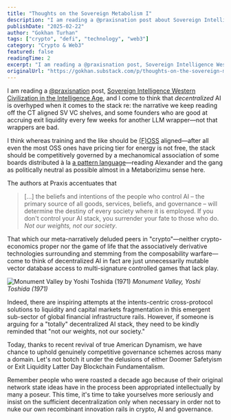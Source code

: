 ```yaml
---
title: "Thoughts on the Sovereign Metabolism I"
description: "I am reading a @praxisnation post about Sovereign Intelligence and think decentralized AI is overhyped when it comes to the narrative we keep reading from crypto-aligned Silicon Valley VCs."
publishDate: "2025-02-22"
author: "Gokhan Turhan"
tags: ["crypto", "defi", "technology", "web3"]
category: "Crypto & Web3"
featured: false
readingTime: 2
excerpt: "I am reading a @praxisnation post, Sovereign Intelligence Western Civilization in the Intelligence Age and I come..."
originalUrl: "https://gokhan.substack.com/p/thoughts-on-the-sovereign-metabolism-i"
---
```


I am reading a [@praxisnation](https://x.com/@praxisnation) post, [Sovereign Intelligence Western Civilization in the Intelligence Age](https://www.praxisnation.com/news/sovereign-intelligence), and I come to think that *decentralized* AI is overhyped when it comes to the stack re: the narrative we keep reading off the CT aligned SV VC shelves, and some founders who are good at accruing exit liquidity every few weeks for another LLM wrapper—not that wrappers are bad.

I think whereas training and the like should be [(F)OSS](https://www.gnu.org/philosophy/free-software-even-more-important.html) aligned—after all even the most OSS ones have pricing tier for energy is not free, the stack should be competitively governed by a mechanomical association of some boards distributed à la [a pattern language](https://www.patternlanguage.com/)—reading Alexander and the gang as politically neutral as possible almost in a Metaborizimu sense here.

The authors at Praxis accentuates that

> [...] the beliefs and intentions of the people who control AI – the primary source of all goods, services, beliefs, and governance – will determine the destiny of every society where it is employed. If you don't control your AI stack, you surrender your fate to those who do. *Not our weights, not our society*.

That which our meta-narratively deluded peers in "crypto"—neither crypto-economics proper nor the game of life that the associatively derivative technologies surrounding and stemming from the composability warfare—come to think of decentralized AI in fact are just unnecessarily mutable vector database access to multi-signature controlled games that lack play.

![Monument Valley by Yoshi Toshida (1971)](/images/monument-valley-toshida.jpg)
*Monument Valley, Yoshi Toshida (1971)*

Indeed, there are inspiring attempts at the intents-centric cross-protocol solutions to liquidity and capital markets fragmentation in this emergent sub-sector of global financial infrastructure rails. However, if someone is arguing for a "totally" decentralized AI stack, they need to be kindly reminded that "not our weights, not our society."

Today, thanks to recent revival of true American Dynamism, we have chance to uphold genuinely competitive governance schemes across many a domain. Let's not botch it under the delusions of either Doomer Safetyism or Exit Liquidity Latter Day Blockchain Fundamentalism.

Remember people who were roasted a decade ago because of their original network state ideas have in the process been appropriated intellectually by many a poseur. This time, it's time to take yourselves more seriously and insist on the sufficient decentralization only when necessary in order not to nuke our own recombinant innovation rails in crypto, AI and governance.